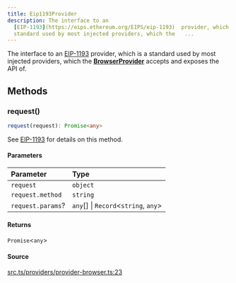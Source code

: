 ```yaml
---
title: Eip1193Provider
description: The interface to an
  [EIP-1193](https://eips.ethereum.org/EIPS/eip-1193)  provider, which is a
  standard used by most injected providers, which the   ...
---
```


The interface to an [EIP-1193](https://eips.ethereum.org/EIPS/eip-1193)
 provider, which is a standard used by most injected providers, which the 
 [**BrowserProvider**](/content/classes/BrowserProvider.mdx) accepts and exposes the API of.

## Methods

### request()

```ts
request(request): Promise<any>
```

See [EIP-1193](https://eips.ethereum.org/EIPS/eip-1193) for details 
 on this method.

#### Parameters

| Parameter | Type |
| :------ | :------ |
| `request` | `object` |
| `request.method` | `string` |
| `request.params`? | `any`[] \| `Record`\<`string`, `any`\> |

#### Returns

`Promise`\<`any`\>

#### Source

[src.ts/providers/provider-browser.ts:23](https://github.com/dominant-strategies/quais-6.js/blob/3f482dd134064d41657ff7dc9ba8162f741c9c83/src.ts/providers/provider-browser.ts#L23)
